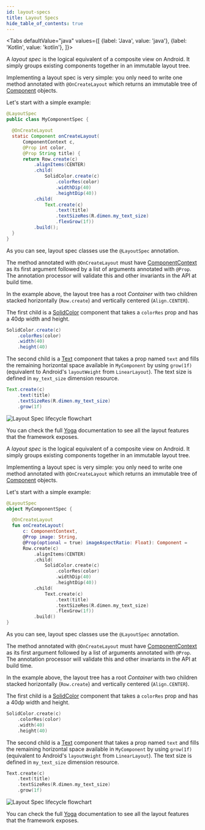 ```yaml
---
id: layout-specs
title: Layout Specs
hide_table_of_contents: true
---
```



<Tabs
  defaultValue="java"
  values={[
    {label: 'Java', value: 'java'},
    {label: 'Kotlin', value: 'kotlin'},
  ]}>
  <TabItem value="java">

A *layout spec* is the logical equivalent of a composite view on Android. It simply groups existing components together in an immutable layout tree.

Implementing a layout spec is very simple: you only need to write one method annotated with `@OnCreateLayout` which returns an immutable tree of [Component](/javadoc/com/facebook/litho/Component.html) objects.

Let's start with a simple example:

```java
@LayoutSpec
public class MyComponentSpec {

  @OnCreateLayout
  static Component onCreateLayout(
      ComponentContext c,
      @Prop int color,
      @Prop String title) {
      return Row.create(c)
          .alignItems(CENTER)
          .child(
              SolidColor.create(c)
                  .colorRes(color)
                  .widthDip(40)
                  .heightDip(40))
          .child(
              Text.create(c)
                  .text(title)
                  .textSizeRes(R.dimen.my_text_size)
                  .flexGrow(1f))
          .build();
  }
}
```

As you can see, layout spec classes use the `@LayoutSpec` annotation.

The method annotated with `@OnCreateLayout` must have [ComponentContext](/javadoc/com/facebook/litho/ComponentContext.html) as its first argument followed by a list of arguments annotated with `@Prop`. The annotation processor will validate this and other invariants in the API at build time.

In the example above, the layout tree has a root *Container* with two children stacked horizontally (`Row.create`) and vertically centered (`Align.CENTER`).

The first child is a [SolidColor](/javadoc/com/facebook/litho/widget/SolidColor.html) component that takes a `colorRes` prop and has a 40dp width and height.

```java
SolidColor.create(c)
    .colorRes(color)
    .width(40)
    .height(40)
```

The second child is a [Text](/javadoc/com/facebook/litho/widget/Text) component that takes a prop named `text` and fills the remaining horizontal space available in `MyComponent` by using `grow(1f)` (equivalent to Android's `layoutWeight` from `LinearLayout`). The text size is defined in `my_text_size` dimension resource.

```java
Text.create(c)
    .text(title)
    .textSizeRes(R.dimen.my_text_size)
    .grow(1f)
```

![Layout Spec lifecycle flowchart](/static/images/flow-chart-v0.23.1-layout-spec.svg)

You can check the full [Yoga](https://yogalayout.com/docs/) documentation to see all the layout features that the framework exposes.

  </TabItem>
  <TabItem value="kotlin">

A *layout spec* is the logical equivalent of a composite view on Android. It simply groups existing components together in an immutable layout tree.

Implementing a layout spec is very simple: you only need to write one method annotated with `@OnCreateLayout` which returns an immutable tree of [Component](/javadoc/com/facebook/litho/Component.html) objects.

Let's start with a simple example:

```kotlin
@LayoutSpec
object MyComponentSpec {

  @OnCreateLayout
  fun onCreateLayout(
      c: ComponentContext,
      @Prop image: String,
      @Prop(optional = true) imageAspectRatio: Float): Component = 
      Row.create(c)
          .alignItems(CENTER)
          .child(
              SolidColor.create(c)
                  .colorRes(color)
                  .widthDip(40)
                  .heightDip(40))
          .child(
              Text.create(c)
                  .text(title)
                  .textSizeRes(R.dimen.my_text_size)
                  .flexGrow(1f))
          .build()
}
```

As you can see, layout spec classes use the `@LayoutSpec` annotation.

The method annotated with `@OnCreateLayout` must have [ComponentContext](/javadoc/com/facebook/litho/ComponentContext.html) as its first argument followed by a list of arguments annotated with `@Prop`. The annotation processor will validate this and other invariants in the API at build time.

In the example above, the layout tree has a root *Container* with two children stacked horizontally (`Row.create`) and vertically centered (`Align.CENTER`).

The first child is a [SolidColor](/javadoc/com/facebook/litho/widget/SolidColor.html) component that takes a `colorRes` prop and has a 40dp width and height.

```kotlin
SolidColor.create(c)
    .colorRes(color)
    .width(40)
    .height(40)
```

The second child is a [Text](/javadoc/com/facebook/litho/widget/Text.html) component that takes a prop named `text` and fills the remaining horizontal space available in `MyComponent` by using `grow(1f)` (equivalent to Android's `layoutWeight` from `LinearLayout`). The text size is defined in `my_text_size` dimension resource.

```kotlin
Text.create(c)
    .text(title)
    .textSizeRes(R.dimen.my_text_size)
    .grow(1f)
```

![Layout Spec lifecycle flowchart](/static/images/flow-chart-v0.23.1-layout-spec.svg)

You can check the full [Yoga](https://yogalayout.com/docs/) documentation to see all the layout features that the framework exposes.

  </TabItem>
</Tabs>

